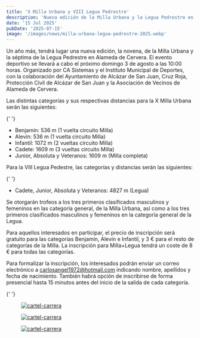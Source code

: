 ```yaml
---
title: 'X Milla Urbana y VIII Legua Pedrestre'
description: 'Nueva edición de la Milla Urbana y la Legua Pedrestre en Alameda de Cervera'
date: '15 Jul 2025'
pubDate: '2025-07-15'
image: '/images/news/milla-urbana-legua-pedrestre-2025.webp'
---
```



Un año más, tendrá lugar una nueva edición, la novena, de la Milla Urbana y la séptima de la Legua Pedrestre en Alameda de Cervera. El evento deportivo se llevará a cabo el próximo domingo 3 de agosto a las 10:00 horas. Organizado por CA Sistemas y el Instituto Municipal de Deportes, con la colaboración del Ayuntamiento de Alcázar de San Juan, Cruz Roja, Protección Civil de Alcázar de San Juan y la Asociación de Vecinos de Alameda de Cervera.

Las distintas categorías y sus respectivas distancias para la X Milla Urbana serán las siguientes:

{' '}

<ul class='px-5 space-y-1 list-disc list-inside'>
	<li>Benjamín: 536 m (1 vuelta circuito Milla)</li>
	<li>Alevín: 536 m (1 vuelta circuito Milla)</li>
	<li>Infantil: 1072 m (2 vueltas circuito Milla)</li>
	<li>Cadete: 1609 m (3 vueltas circuito Milla)</li>
	<li>Junior, Absoluta y Veteranos: 1609 m (Milla completa)</li>
</ul>

Para la VIII Legua Pedestre, las categorías y distancias serán las siguientes:

{' '}

<ul class='px-5 space-y-1 list-disc list-inside '>
	<li>Cadete, Junior, Absoluta y Veteranos: 4827 m (Legua)</li>
</ul>

Se otorgarán trofeos a los tres primeros clasificados masculinos y femeninos en las categoría general, de la Milla Urbana, así como a los tres primeros clasificados masculinos y femeninos en la categoría general de la Legua.

Para aquellos interesados en participar, el precio de inscripción será gratuito para las categorías Benjamín, Alevín e Infantil, y 3 € para el resto de categorías de la Milla. La inscripción para Milla+Legua tendrá un coste de 8 € para todas las categorías.

Para formalizar la inscripción, los interesados podrán enviar un correo electrónico a <FontBold className="text-secondary"><a href='mailto:carlosangel1972@hotmail.com'>carlosangel1972@hotmail.com</a></FontBold> indicando nombre, apellidos y fecha de nacimiento. También habrá opción de inscribirse de forma presencial hasta 15 minutos antes del inicio de la salida de cada categoría.

{' '}

<figure class='rounded shadow-lg shadow-gray-400 max-w-auto lg:max-w-lg mx-auto'>
	<a
		href='/images/news/milla-urbana-legua-pedrestre-2025.webp'
		target='_blank'
		rel='noopener noreferrer'
	>
		<img
			src='/images/news/milla-urbana-legua-pedrestre-2025.webp'
			alt='cartel-carrera'
			class='rounded max-w-auto mt-14'
		/>
	</a>
</figure>

<figure class='rounded shadow-lg shadow-gray-400 max-w-auto lg:max-w-lg mx-auto'>
	<a
		href='/images/news/x-milla-urbana.webp'
		target='_blank'
		rel='noopener noreferrer'
	>
		<img
			src='/images/news/x-milla-urbana.webp'
			alt='cartel-carrera'
			class='rounded max-w-auto mt-14'
		/>
	</a>
</figure>

<figure class='rounded shadow-lg shadow-gray-400 max-w-auto lg:max-w-lg mx-auto'>
	<a
		href='/images/news/viii-legua.webp'
		target='_blank'
		rel='noopener noreferrer'
	>
		<img
			src='/images/news/viii-legua.webp'
			alt='cartel-carrera'
			class='rounded max-w-auto mt-14'
		/>
	</a>
</figure>